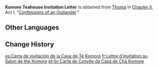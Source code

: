 {{Item Infobox
|id           = 100902
|image        = Item Quest Letter.png
|type         = Quest Items
|description  = Whomsoever has this invitation letter may enter the [[Komore Teahouse]]. It has the seal of the [[Yashiro Commission]] on it.
|source1      = [[Confessions of an Outlander]]
}}
'''Komore Teahouse Invitation Letter''' is obtained from [[Thoma]] in [[Chapter II]], Act I, "[[Confessions of an Outlander]]."

==Other Languages==
{{Other Languages|default_hidden = 1
|en      = Komore Teahouse Invitation Letter
|zhs     = 「木漏茶室」邀请函
|zhs_rm  = "Mùlòu Cháshì" Yāoqǐnghán
|zht     = 「木漏茶室」邀請函
|zht_rm  = "Mùlòu Cháshì" Yāoqǐnghán
|ja      = 「木漏茶屋」の招待状
|ja_rm   = "Komore Djaya" no Shoutaijou
|ko      = 「코모레 찻집」 초대장
|ko_rm   = 
|es      = Carta de invitación de la Casa de Té Komore
|fr      = Lettre d'invitation au Salon de thé Komore
|ru      = Приглашение в чайный дом «Коморэ»
|th      = จดหมายเชิญจาก "โรงน้ำชา Komore"
|th_rm   = 
|vi      = Thư Mời Của "Phòng Trà Komore"
|de      = Einladungsbrief zur Teestube Komore
|id      = Surat Undangan Komore Teahouse
|pt      = Carta de Convite da Casa de Chá Komore
}}

==Change History==
{{Change History|2.0}}

[[es:Carta de invitación de la Casa de Té Komore]]
[[fr:Lettre d'invitation au Salon de thé Komore]]
[[pt-br:Carta de Convite da Casa de Chá Komore]]